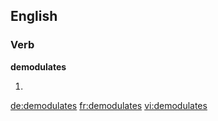 
==English==

===Verb===
'''demodulates'''

# {{third-person singular of|demodulate}}

[[de:demodulates]]
[[fr:demodulates]]
[[vi:demodulates]]